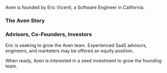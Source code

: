 

Aven is founded by Eric Vicenti, a Software Engineer in California.

### The Aven Story

### Advisors, Co-Founders, Investors

Eric is seeking to grow the Aven team. Experienced SaaS advisors, engineers, and marketers may be offered an equity position.

When ready, Aven is interested in a seed investment to grow the founding team.

